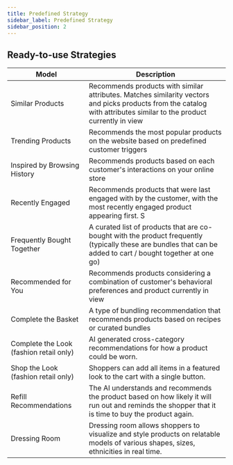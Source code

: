 ```yaml
---
title: Predefined Strategy
sidebar_label: Predefined Strategy
sidebar_position: 2
---
```


<head>
  <title>Predefined Strategy</title>
  <meta
    name="description"
    content="Read this guide to learn how to get Swiper.js for Angular set up in your Ionic Framework application for a modern touch slider component."
  />
</head>




## Ready-to-use Strategies

| **Model**                               | **Description**                                                                                                                                                      |
| --------------------------------------- | -------------------------------------------------------------------------------------------------------------------------------------------------------------------- |
| Similar Products                        | Recommends products with similar attributes. Matches similarity vectors and picks products from the catalog with attributes similar to the product currently in view |
| Trending Products                       | Recommends the most popular products on the website based on predefined customer triggers                                                                            |
| Inspired by Browsing History            | Recommends products based on each customer's interactions on your online store                                                                                       |
| Recently Engaged                        | Recommends products that were last engaged with by the customer, with the most recently engaged product appearing first. S                                           |
| Frequently Bought Together              | A curated list of products that are co-bought with the product frequently (typically these are bundles that can be added to cart / bought together at one go)        |
| Recommended for You                     | Recommends products considering a combination of customer's behavioral preferences and product currently in view                                                     |
| Complete the Basket                     | A type of bundling recommendation that recommends products based on recipes or curated bundles                                                                       |
| Complete the Look (fashion retail only) | AI generated cross-category recommendations for how a product could be worn.                                                                                         |
| Shop the Look (fashion retail only)     | Shoppers can add all items in a featured look to the cart with a single button.                                                                                      |
| Refill Recommendations                  | The AI understands and recommends the product based on how likely it will run out and reminds the shopper that it is time to buy the product again.                  |
| Dressing Room                           | Dressing room allows shoppers to visualize and style products on relatable models of various shapes, sizes, ethnicities in real time.                                |

